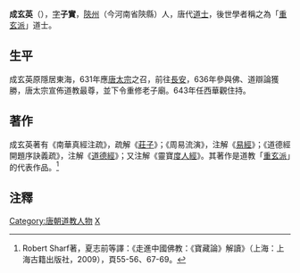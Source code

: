 '''成玄英'''（{{bd|？||？||catIdx=C成}}），[[表字|字]]'''子實'''，[[陝州|陝州]]（今河南省陝縣）人，唐代[[道士|道士]]，後世學者稱之為「[[重玄派|重玄派]]」道士。
==生平==
成玄英原隱居東海，631年應[[唐太宗|唐太宗]]之召，前往[[長安|長安]]，636年參與佛、道辯論獲勝，唐太宗宣佈道教最尊，並下令重修老子廟。643年任西華觀住持。
==著作==
成玄英著有《南華真經注疏》，疏解《[[莊子|莊子]]》；《周易流演》，注解《[[易經|易經]]》；《道德經開題序訣義疏》，注解《[[道德經|道德經]]》；又注解《靈寶[[度人經|度人經]]》。其著作是道教「[[重玄派|重玄派]]」的代表作品。<ref>Robert Sharf著，夏志前等譯：《走進中國佛教：《寶藏論》解讀》（上海：上海古籍出版社，2009），頁55-56、67-69。</ref>

==注釋==
{{reflist}}

[[Category:唐朝道教人物|Category:唐朝道教人物]]
[[Category:成姓|X]]